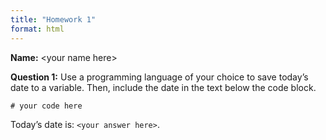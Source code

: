 ```yaml
---
title: "Homework 1"
format: html
---
```


__Name:__ \<your name here\>


__Question 1:__ Use a programming language of your choice to save today's date to a variable.
Then, include the date in the text below the code block.

```
# your code here
```

Today's date is: `<your answer here>`.